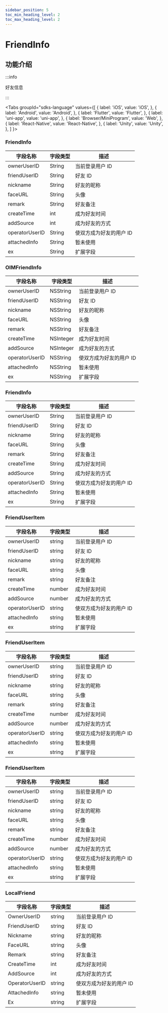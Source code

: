 ```yaml
---
sidebar_position: 5
toc_min_heading_level: 2
toc_max_heading_level: 2
---
```


# FriendInfo

## 功能介绍

:::info

好友信息

:::

<Tabs
groupId="sdks-language"
values={[
{ label: 'iOS', value: 'iOS', },
{ label: 'Android', value: 'Android', },
{ label: 'Flutter', value: 'Flutter', },
{ label: 'uni-app', value: 'uni-app', },
{ label: 'Browser/MiniProgram', value: 'Web', },
{ label: 'React-Native', value: 'React-Native', },
{ label: 'Unity', value: 'Unity', },
]
}>

<TabItem value="Flutter">

### FriendInfo

| 字段名称       | 字段类型 | 描述                    |
| -------------- | -------- | ----------------------- |
| ownerUserID    | String   | 当前登录用户 ID         |
| friendUserID   | String | 好友 ID                 |
| nickname       | String   | 好友的昵称              |
| faceURL        | String   | 头像                    |
| remark         | String   | 好友备注                |
| createTime     | int      | 成为好友时间            |
| addSource      | int      | 成为好友的方式          |
| operatorUserID | String   | 使双方成为好友的用户 ID |
| attachedInfo   | String   | 暂未使用                |
| ex             | String   | 扩展字段                |

</TabItem>

<TabItem value="iOS">

### OIMFriendInfo

| 字段名称       | 字段类型  | 描述                    |
| -------------- | --------- | ----------------------- |
| ownerUserID    | NSString  | 当前登录用户 ID         |
| friendUserID   | NSString  | 好友 ID                 |
| nickname       | NSString  | 好友的昵称              |
| faceURL        | NSString  | 头像                    |
| remark         | NSString  | 好友备注                |
| createTime     | NSInteger | 成为好友时间            |
| addSource      | NSInteger | 成为好友的方式          |
| operatorUserID | NSString  | 使双方成为好友的用户 ID |
| attachedInfo   | NSString  | 暂未使用                |
| ex             | NSString  | 扩展字段                |

</TabItem>

<TabItem value="Android">

### FriendInfo

| 字段名称       | 字段类型 | 描述                    |
| -------------- | -------- | ----------------------- |
| ownerUserID    | String   | 当前登录用户 ID         |
| friendUserID   | String   | 好友 ID                 |
| nickname       | String   | 好友的昵称              |
| faceURL        | String   | 头像                    |
| remark         | String   | 好友备注                |
| createTime     | String   | 成为好友时间            |
| addSource      | String   | 成为好友的方式          |
| operatorUserID | String   | 使双方成为好友的用户 ID |
| attachedInfo   | String   | 暂未使用                |
| ex             | String   | 扩展字段                |

</TabItem>

<TabItem value="Web">

### FriendUserItem

| 字段名称       | 字段类型 | 描述                    |
| -------------- | -------- | ----------------------- |
| ownerUserID    | string   | 当前登录用户 ID         |
| friendUserID   | string   | 好友 ID                 |
| nickname       | string   | 好友的昵称              |
| faceURL        | string   | 头像                    |
| remark         | string   | 好友备注                |
| createTime     | number   | 成为好友时间            |
| addSource      | number   | 成为好友的方式          |
| operatorUserID | string   | 使双方成为好友的用户 ID |
| attachedInfo   | string   | 暂未使用                |
| ex             | string   | 扩展字段                |

</TabItem>

<TabItem value="uni-app">

### FriendUserItem

| 字段名称       | 字段类型 | 描述                    |
| -------------- | -------- | ----------------------- |
| ownerUserID    | string   | 当前登录用户 ID         |
| friendUserID   | string   | 好友 ID                 |
| nickname       | string   | 好友的昵称              |
| faceURL        | string   | 头像                    |
| remark         | string   | 好友备注                |
| createTime     | number   | 成为好友时间            |
| addSource      | number   | 成为好友的方式          |
| operatorUserID | string   | 使双方成为好友的用户 ID |
| attachedInfo   | string   | 暂未使用                |
| ex             | string   | 扩展字段                |

</TabItem>


<TabItem value="React-Native">

### FriendUserItem

| 字段名称       | 字段类型 | 描述                    |
| -------------- | -------- | ----------------------- |
| ownerUserID    | string   | 当前登录用户 ID         |
| friendUserID   | string   | 好友 ID                 |
| nickname       | string   | 好友的昵称              |
| faceURL        | string   | 头像                    |
| remark         | string   | 好友备注                |
| createTime     | number   | 成为好友时间            |
| addSource      | number   | 成为好友的方式          |
| operatorUserID | string   | 使双方成为好友的用户 ID |
| attachedInfo   | string   | 暂未使用                |
| ex             | string   | 扩展字段                |

</TabItem>

<TabItem value="Unity">

### LocalFriend 

| 字段名称       | 字段类型 | 描述                    |
| -------------- | -------- | ----------------------- |
| OwnerUserID    | string   | 当前登录用户 ID         |
| FriendUserID   | string | 好友 ID                 |
| Nickname       | string   | 好友的昵称              |
| FaceURL        | string   | 头像                    |
| Remark         | string   | 好友备注                |
| CreateTime     | int      | 成为好友时间            |
| AddSource      | int      | 成为好友的方式          |
| OperatorUserID | string   | 使双方成为好友的用户 ID |
| AttachedInfo   | string   | 暂未使用                |
| Ex             | string   | 扩展字段                |

</TabItem>

</Tabs>
